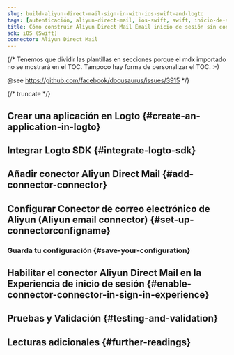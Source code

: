 ```yaml
---
slug: build-aliyun-direct-mail-sign-in-with-ios-swift-and-logto
tags: [autenticación, aliyun-direct-mail, ios-swift, swift, inicio-de-sesión-sin-contraseña, inicio-de-sesión, login]
title: Cómo construir Aliyun Direct Mail Email inicio de sesión sin contraseña con iOS (Swift)
sdk: iOS (Swift)
connector: Aliyun Direct Mail
---
```


{/*
  Tenemos que dividir las plantillas en secciones porque el mdx importado no se mostrará en el TOC.
  Tampoco hay forma de personalizar el TOC. :-)

  @see https://github.com/facebook/docusaurus/issues/3915
*/}



{/* truncate */}

<Intro connector={connector} sdk="iOS (Swift)" link="https://developer.apple.com/ios" />

## Crear una aplicación en Logto \{#create-an-application-in-logto}

<CreateApplication type="Native app" framework="iOS (Swift)" />

## Integrar Logto SDK \{#integrate-logto-sdk}

<IntegrateSdk />

## Añadir conector Aliyun Direct Mail \{#add-connector-connector}

<AddPasswordlessConnector
  connector={connector}
  connectorType="Email"
  passwordlessSignUpIdentifier="Dirección de correo electrónico (Email address)"
/>

## Configurar Conector de correo electrónico de Aliyun (Aliyun email connector) \{#set-up-connectorconfigname}

<ConnectorGuide />

### Guarda tu configuración \{#save-your-configuration}

<SaveYourConfiguration connector={connector} />

## Habilitar el conector Aliyun Direct Mail en la Experiencia de inicio de sesión \{#enable-connector-connector-in-sign-in-experience}

<EnablePasswordlessConnector
  connectorType="Email"
  passwordlessSignUpIdentifier="Dirección de correo electrónico (Email address)"
/>

## Pruebas y Validación \{#testing-and-validation}

<TestingAndValidation connector={connector} sdk="iOS (Swift)" />

## Lecturas adicionales \{#further-readings}

<FurtherReadings />
